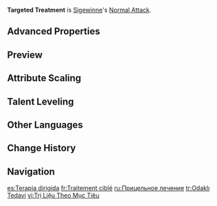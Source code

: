{{Talent Infobox
|image         = Talent Targeted Treatment.png
|character     = Sigewinne
|type          = Normal Attack
|info          = '''Normal Attack'''<br>Performs up to 3 consecutive attacks.<br><br>'''Charged Attack'''<br>Performs a more precise Aimed Shot with increased DMG.<br>While aiming, the power of Hydro will continually accumulate on the arrow. After fully charging, Sigewinne will periodically fire slow-moving Mini-Stration Bubbles toward the target, dealing {{Color|Hydro DMG}}. When released, an arrow imbued with torrential energy will deal {{Color|Hydro DMG}} to the opponent hit.<br><br>'''Plunging Attack'''<br>Fires off a shower of arrows in mid-air before falling and striking the ground, dealing AoE DMG upon impact.
|CD            = 
|scale_att1    = ATK
|scale_att2    = 
|utility1      = 
|utility2      = 
}}
'''Targeted Treatment''' is [[Sigewinne]]'s [[Normal Attack]].

==Advanced Properties==
{{Advanced Properties
|title   = Normal Attack 1-Hit
|gu      = &mdash;
|icdtag  = none
|poise   = 18.354
|impulse = 1

|title2   = Normal Attack 2-Hit
|gu2      = &mdash;
|icdtag2  = none
|poise2   = 17.816
|impulse2 = 1

|title3   = Normal Attack 3-Hit
|gu3      = &mdash;
|icdtag3  = none
|poise3   = 27.311
|impulse3 = 1

|title4   = Aimed Shot
|gu4      = &mdash;
|icdtag4  = Charged Attack
|icdtype4 = 2s
|poise4   = 10
|impulse4 = 2

|title5   = Aimed Shot (Hit Weak Spot)
|gu5      = &mdash;
|icdtag5  = Charged Attack
|icdtype5 = 2s
|poise5   = 30
|impulse5 = 5

|title6   = Fully-Charged Aimed Shot
|gu6      = 1U<br><small>(w/ [[Dropoff]])</small>
|icdtag6  = Charged Attack
|icdtype6 = 2s
|poise6   = 20
|impulse6 = 2

|title7   = Fully-Charged Aimed Shot (Hit Weak Spot)
|gu7      = 1U<br><small>(w/ Dropoff)</small>
|icdtag7  = Charged Attack
|icdtype7 = 2s
|poise7   = 60
|impulse7 = 5

|title8   = Mini-Stration Bubble DMG
|gu8      = 1U
|icdtag8  = Charged Attack
|icdtype8 = 2s
|poise8   = 20
|impulse8 = 2

|title9   = Plunging Attack Collision
|gu9      = &mdash;
|icdtag9  = none
|poise9   = 10
|impulse9 = 2

|title10   = Low Plunge
|gu10      = &mdash;
|icdtag10  = none
|poise10   = 50
|impulse10 = 2

|title11   = High Plunge
|gu11      = &mdash;
|icdtag11  = none
|poise11   = 100
|impulse11 = 3
}}

==Preview==
{{Preview
|file1    = Targeted Treatment Normal Preview
|caption1 = Normal Attack

|file2    = Targeted Treatment Charged Preview
|caption2 = Charged Attack
<!--
|file3    = Targeted Treatment Plunge Preview
|caption3 = Plunging Attack
-->
}}

==Attribute Scaling==
{{Talent Scaling
|levels=11
|order=hit1,hit2,hit3,charged_title,aimed,fully-chargedaimedshot,mini-strationbubbledmg,plunge_title,plunge,plungelow,plungehigh
|titles=1-Hit DMG (%),2-Hit DMG (%),3-Hit DMG (%),Charged Attack,Aimed Shot (%),Fully-Charged Aimed Shot (%),Mini-Stration Bubble DMG (%),Plunging Attack,Plunge DMG (%),Low Plunge DMG (%),High Plunge DMG (%)
|hit1_1=52.61
|hit1_2=56.9
|hit1_3=61.18
|hit1_4=67.3
|hit1_5=71.58
|hit1_6=76.47
|hit1_7=83.2
|hit1_8=89.93
|hit1_9=96.66
|hit1_10=104
|hit1_11=111.35
|hit2_1=51.07
|hit2_2=55.23
|hit2_3=59.38
|hit2_4=65.32
|hit2_5=69.48
|hit2_6=74.23
|hit2_7=80.76
|hit2_8=87.3
|hit2_9=93.83
|hit2_10=100.95
|hit2_11=108.08
|hit3_1=78.29
|hit3_2=84.66
|hit3_3=91.04
|hit3_4=100.14
|hit3_5=106.51
|hit3_6=113.8
|hit3_7=123.81
|hit3_8=133.82
|hit3_9=143.84
|hit3_10=154.76
|hit3_11=165.69
|aimed_1=43.86
|aimed_2=47.43
|aimed_3=51
|aimed_4=56.1
|aimed_5=59.67
|aimed_6=63.75
|aimed_7=69.36
|aimed_8=74.97
|aimed_9=80.58
|aimed_10=86.7
|aimed_11=92.82
|fully-chargedaimedshot_1=124
|fully-chargedaimedshot_2=133.3
|fully-chargedaimedshot_3=142.6
|fully-chargedaimedshot_4=155
|fully-chargedaimedshot_5=164.3
|fully-chargedaimedshot_6=173.6
|fully-chargedaimedshot_7=186
|fully-chargedaimedshot_8=198.4
|fully-chargedaimedshot_9=210.8
|fully-chargedaimedshot_10=223.2
|fully-chargedaimedshot_11=235.6
|mini-strationbubbledmg_1=24.8
|mini-strationbubbledmg_2=26.66
|mini-strationbubbledmg_3=28.52
|mini-strationbubbledmg_4=31
|mini-strationbubbledmg_5=32.86
|mini-strationbubbledmg_6=34.72
|mini-strationbubbledmg_7=37.2
|mini-strationbubbledmg_8=39.68
|mini-strationbubbledmg_9=42.16
|mini-strationbubbledmg_10=44.64
|mini-strationbubbledmg_11=47.12
|plunge_1=56.83
|plunge_2=61.45
|plunge_3=66.08
|plunge_4=72.69
|plunge_5=77.31
|plunge_6=82.6
|plunge_7=89.87
|plunge_8=97.14
|plunge_9=104.41
|plunge_10=112.34
|plunge_11=120.27
|plungelow_1=113.63
|plungelow_2=122.88
|plungelow_3=132.13
|plungelow_4=145.35
|plungelow_5=154.59
|plungelow_6=165.17
|plungelow_7=179.7
|plungelow_8=194.23
|plungelow_9=208.77
|plungelow_10=224.62
|plungelow_11=240.48
|plungehigh_1=141.93
|plungehigh_2=153.49
|plungehigh_3=165.04
|plungehigh_4=181.54
|plungehigh_5=193.1
|plungehigh_6=206.3
|plungehigh_7=224.45
|plungehigh_8=242.61
|plungehigh_9=260.76
|plungehigh_10=280.57
|plungehigh_11=300.37
}}

==Talent Leveling==
{{Talent Upgrade|Sigewinne}}

==Other Languages==
{{Other Languages
|en       = Targeted Treatment
|zhs      = 靶向治疗
|zhs_rm   = Băxiàng Zhìliáo
|zht      = 標靶治療
|zht_rm   = Biāobă Zhìliáo
|zh_tl    = Targeted Healing
|ja       = ターゲットセラピー
|ja_rm    = Taagetto Serapii
|ja_tl    = Target Therapy
|ko       = 표적 치료
|ko_tl    = 
|es       = Terapia dirigida
|es_tl    = Targeted Therapy
|fr       = Traitement ciblé
|fr_tl    = Targeted Treatment
|ru       = Прицельное лечение
|ru_tl    = Targeted Treatment
|th       = Targeted Treatment
|vi       = Trị Liệu Theo Mục Tiêu
|vi_tl    = 
|de       = Gezielte Behandlung
|de_tl    = Targeted Treatment
|id       = Targeted Treatment
|pt       = Tratamento Direcionado
|pt_tl    = 
|tr       = Odaklı Tedavi
|tr_tl    = 
|it       = Terapia mirata
|it_tl    = 
}}

==Change History==
{{Change History|4.7}}

==Navigation==
{{Talent Navbox|Sigewinne}}

[[es:Terapia dirigida]]
[[fr:Traitement ciblé]]
[[ru:Прицельное лечение]]
[[tr:Odaklı Tedavi]]
[[vi:Trị Liệu Theo Mục Tiêu]]